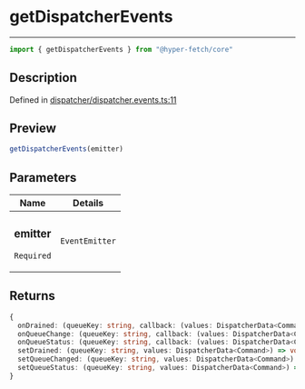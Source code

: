 

# getDispatcherEvents

<div class="api-docs__separator" data-reactroot="">

---

</div><div class="api-docs__import" data-reactroot="">

```ts
import { getDispatcherEvents } from "@hyper-fetch/core"
```

</div><div class="api-docs__section">

## Description

</div><div class="api-docs__description"><span class="api-docs__do-not-parse">



</span></div><p class="api-docs__definition">

Defined in [dispatcher/dispatcher.events.ts:11](https://github.com/BetterTyped/hyper-fetch/blob/993719ed/packages/core/src/dispatcher/dispatcher.events.ts#L11)

</p><div class="api-docs__section">

## Preview

</div><div class="api-docs__preview fn">

```ts
getDispatcherEvents(emitter)
```

</div><div class="api-docs__section">

## Parameters

</div><div class="api-docs__parameters"><table><thead><tr><th>Name</th><th>Details</th></tr></thead><tbody><tr param-data="emitter"><td class="api-docs__param-name required">

### emitter 

`Required`

</td><td class="api-docs__param-type">

`EventEmitter`

</td></tr></tbody></table></div><div class="api-docs__section">

## Returns

</div><div class="api-docs__returns">

```ts
{
  onDrained: (queueKey: string, callback: (values: DispatcherData<Command>) => void) => VoidFunction;
  onQueueChange: (queueKey: string, callback: (values: DispatcherData<Command>) => void) => VoidFunction;
  onQueueStatus: (queueKey: string, callback: (values: DispatcherData<Command>) => void) => VoidFunction;
  setDrained: (queueKey: string, values: DispatcherData<Command>) => void;
  setQueueChanged: (queueKey: string, values: DispatcherData<Command>) => void;
  setQueueStatus: (queueKey: string, values: DispatcherData<Command>) => void;
}
```

</div>